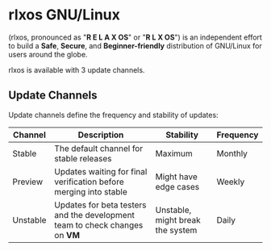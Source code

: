 # rlxos GNU/Linux

(rlxos, pronounced as "__R E L A X OS__" or "__R L X OS__") is an independent effort to build a **Safe**, **Secure**, and **Beginner-friendly** distribution of GNU/Linux for users around the globe.

rlxos is available with 3 update channels.

## Update Channels

Update channels define the frequency and stability of updates:

| Channel  | Description                                                                  | Stability                        | Frequency |
|----------|------------------------------------------------------------------------------|----------------------------------|-----------|
| Stable   | The default channel for stable releases                                      | Maximum                          | Monthly   |
| Preview  | Updates waiting for final verification before merging into stable            | Might have edge cases            | Weekly    |
| Unstable | Updates for beta testers and the development team to check changes on **VM** | Unstable, might break the system | Daily     |

